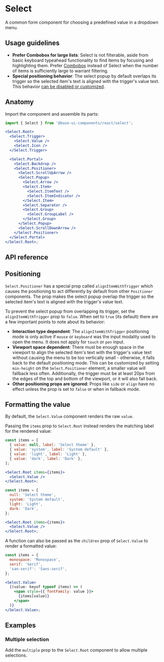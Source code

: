 # Select

<Subtitle>A common form component for choosing a predefined value in a dropdown menu.</Subtitle>
<Meta
  name="description"
  content="A high-quality, unstyled React select component that allows you for choosing a predefined value in a dropdown menu."
/>

<Demo path="./demos/hero" />

## Usage guidelines

- **Prefer Combobox for large lists**: Select is not filterable, aside from basic keyboard typeahead functionality to find items by focusing and highlighting them. Prefer [Combobox](/react/components/combobox) instead of Select when the number of items is sufficiently large to warrant filtering.
- **Special positioning behavior**: The select popup by default overlaps its trigger so the selected item's text is aligned with the trigger's value text. This behavior [can be disabled or customized](/react/components/select#positioning).

## Anatomy

Import the component and assemble its parts:

```jsx title="Anatomy"
import { Select } from '@base-ui-components/react/select';

<Select.Root>
  <Select.Trigger>
    <Select.Value />
    <Select.Icon />
  </Select.Trigger>

  <Select.Portal>
    <Select.Backdrop />
    <Select.Positioner>
      <Select.ScrollUpArrow />
      <Select.Popup>
        <Select.Arrow />
        <Select.Item>
          <Select.ItemText />
          <Select.ItemIndicator />
        </Select.Item>
        <Select.Separator />
        <Select.Group>
          <Select.GroupLabel />
        </Select.Group>
      </Select.Popup>
      <Select.ScrollDownArrow />
    </Select.Positioner>
  </Select.Portal>
</Select.Root>;
```

## API reference

<Reference
  component="Select"
  parts="Root, Trigger, Value, Icon, Backdrop, Portal, Positioner, Popup, Arrow, Item, ItemText, ItemIndicator, Group, GroupLabel, ScrollUpArrow, ScrollDownArrow, Separator"
/>

## Positioning

`Select.Positioner` has a special prop called `alignItemWithTrigger` which causes the positioning to act differently by default from other `Positioner` components.
The prop makes the select popup overlap the trigger so the selected item's text is aligned with the trigger's value text.

To prevent the select popup from overlapping its trigger, set the `alignItemWithTrigger` prop to `false`.
When set to `true` (its default) there are a few important points to note about its behavior:

- **Interaction type dependent**: The `alignItemWithTrigger` positioning mode is only active if `mouse` or `keyboard` was the input modality used to open the menu. It does not apply for `touch` or `pen` input.
- **Viewport space dependent**: There must be enough space in the viewport to align the selected item's text with the trigger's value text without causing the menu to be too vertically small - otherwise, it falls back to the default positioning mode. This can be customized by setting `min-height` on the `Select.Positioner` element; a smaller value will fallback less often. Additionally, the trigger must be at least 20px from the edges of the top and bottom of the viewport, or it will also fall back.
- **Other positioning props are ignored**: Props like `side` or `align` have no effect unless the prop is set to `false` or when in fallback mode.

## Formatting the value

By default, the `Select.Value` component renders the raw `value`.

Passing the `items` prop to `Select.Root` instead renders the matching label for the rendered value:

```jsx title="items prop (Array)" "items"1,3
const items = [
  { value: null, label: 'Select theme' },
  { value: 'system', label: 'System default' },
  { value: 'light', label: 'Light' },
  { value: 'dark', label: 'Dark' },
];

<Select.Root items={items}>
  <Select.Value />
</Select.Root>;
```

```jsx title="items prop (Record)" "items"1,3
const items = {
  null: 'Select theme',
  system: 'System default',
  light: 'Light',
  dark: 'Dark',
};

<Select.Root items={items}>
  <Select.Value />
</Select.Root>;
```

A function can also be passed as the `children` prop of `Select.Value` to render a formatted value:

```jsx title="Lookup map" {8-12}
const items = {
  monospace: 'Monospace',
  serif: 'Serif',
  'san-serif': 'Sans-serif',
};

<Select.Value>
  {(value: keyof typeof items) => (
    <span style={{ fontFamily: value }}>
      {items[value]}
    </span>
  )}
</Select.Value>;
```

## Examples

### Multiple selection

Add the `multiple` prop to the `Select.Root` component to allow multiple selections.

<Demo path="./demos/multiple" compact />
